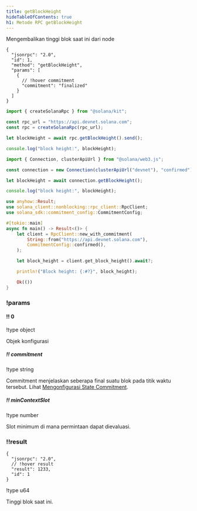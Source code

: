 ```yaml
---
title: getBlockHeight
hideTableOfContents: true
h1: Metode RPC getBlockHeight
---
```


Mengembalikan tinggi blok saat ini dari node

<APIMethod>

```jsonc !!request curl
{
  "jsonrpc": "2.0",
  "id": 1,
  "method": "getBlockHeight",
  "params": [
    {
      // !hover commitment
      "commitment": "finalized"
    }
  ]
}
```

```ts !!request title="Kit"
import { createSolanaRpc } from "@solana/kit";

const rpc_url = "https://api.devnet.solana.com";
const rpc = createSolanaRpc(rpc_url);

let blockHeight = await rpc.getBlockHeight().send();

console.log("block height:", blockHeight);
```

```ts !!request title="web3.js"
import { Connection, clusterApiUrl } from "@solana/web3.js";

const connection = new Connection(clusterApiUrl("devnet"), "confirmed");

let blockHeight = await connection.getBlockHeight();

console.log("block height:", blockHeight);
```

```rs !!request title="Rust"
use anyhow::Result;
use solana_client::nonblocking::rpc_client::RpcClient;
use solana_sdk::commitment_config::CommitmentConfig;

#[tokio::main]
async fn main() -> Result<()> {
    let client = RpcClient::new_with_commitment(
        String::from("https://api.devnet.solana.com"),
        CommitmentConfig::confirmed(),
    );

    let block_height = client.get_block_height().await?;

    println!("Block height: {:#?}", block_height);

    Ok(())
}
```

### !params

#### !! 0

!type object

Objek konfigurasi

##### !! commitment

!type string

Commitment menjelaskan seberapa final suatu blok pada titik waktu tersebut.
Lihat [Mengonfigurasi State Commitment](/docs/rpc#configuring-state-commitment).

##### !! minContextSlot

!type number

Slot minimum di mana permintaan dapat dievaluasi.

### !!result

```jsonc !response
{
  "jsonrpc": "2.0",
  // !hover result
  "result": 1233,
  "id": 1
}
```

!type u64

Tinggi blok saat ini.

</APIMethod>
